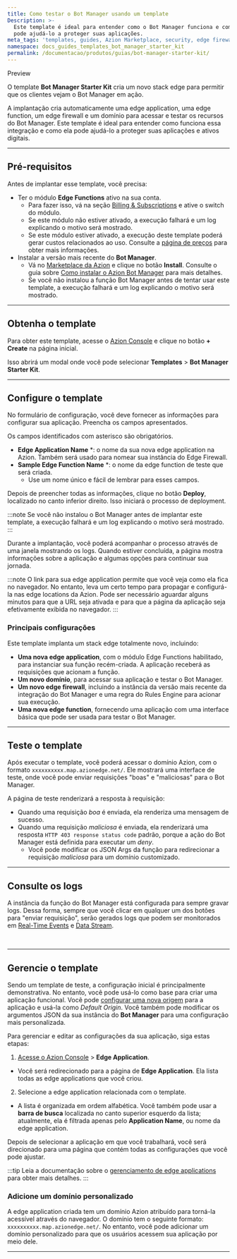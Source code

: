 ```yaml
---
title: Como testar o Bot Manager usando um template
Description: >-
  Este template é ideal para entender como o Bot Manager funciona e como ele
  pode ajudá-lo a proteger suas aplicações.
meta_tags: 'templates, guides, Azion Marketplace, security, edge firewall'
namespace: docs_guides_templates_bot_manager_starter_kit
permalink: /documentacao/produtos/guias/bot-manager-starter-kit/
---
```



<Tag severity="info" client:only="vue">
Preview
</Tag>

O template **Bot Manager Starter Kit** cria um novo stack edge para permitir que os clientes vejam o Bot Manager em ação.

A implantação cria automaticamente uma edge application, uma edge function, um edge firewall e um domínio para acessar e testar os recursos do Bot Manager. Este template é ideal para entender como funciona essa integração e como ela pode ajudá-lo a proteger suas aplicações e ativos digitais.

---

## Pré-requisitos

Antes de implantar esse template, você precisa:

- Ter o módulo **Edge Functions** ativo na sua conta.
    - Para fazer isso, vá na seção [Billing & Subscriptions](https://manager.azion.com/billing-subscriptions/subscriptions?active_tab=subscriptions) e ative o switch do módulo.
    - Se este módulo não estiver ativado, a execução falhará e um log explicando o motivo será mostrado.
    - Se este módulo estiver ativado, a execução deste template poderá gerar custos relacionados ao uso. Consulte a [página de preços](/pt-br/documentacao/produtos/precos/) para obter mais informações.
- Instalar a versão mais recente do **Bot Manager**.
    - Vá no [Marketplace da Azion](https://console.azion.com/marketplace) e clique no botão **Install**. Consulte o guia sobre [Como instalar o Azion Bot Manager](/pt-br/documentacao/produtos/guias/bot-manager/) para mais detalhes.
    - Se você não instalou a função Bot Manager antes de tentar usar este template, a execução falhará e um log explicando o motivo será mostrado.

---

## Obtenha o template

Para obter este template, acesse o [Azion Console](https://console.azion.com) e clique no botão **+ Create** na página inicial.

Isso abrirá um modal onde você pode selecionar **Templates** > **Bot Manager Starter Kit**.

---

## Configure o template

No formulário de configuração, você deve fornecer as informações para configurar sua aplicação. Preencha os campos apresentados.

Os campos identificados com asterisco são obrigatórios.

- **Edge Application Name** *: o nome da sua nova edge application na Azion. Também será usado para nomear sua instância do Edge Firewall.
- **Sample Edge Function Name** *: o nome da edge function de teste que será criada.
    - Use um nome único e fácil de lembrar para esses campos.

Depois de preencher todas as informações, clique no botão **Deploy**, localizado no canto inferior direito. Isso iniciará o processo de deployment.

:::note
Se você não instalou o Bot Manager antes de implantar este template, a execução falhará e um log explicando o motivo será mostrado.
:::

Durante a implantação, você poderá acompanhar o processo através de uma janela mostrando os logs. Quando estiver concluída, a página mostra informações sobre a aplicação e algumas opções para continuar sua jornada.

:::note
O link para sua edge application permite que você veja como ela fica no navegador. No entanto, leva um certo tempo para propagar e configurá-la nas edge locations da Azion. Pode ser necessário aguardar alguns minutos para que a URL seja ativada e para que a página da aplicação seja efetivamente exibida no navegador.
:::

### Principais configurações

Este template implanta um stack edge totalmente novo, incluindo:

- **Uma nova edge application**, com o módulo Edge Functions habilitado, para instanciar sua função recém-criada. A aplicação receberá as requisições que acionam a função.
- **Um novo domínio**, para acessar sua aplicação e testar o Bot Manager.
- **Um novo edge firewall**, incluindo a instância da versão mais recente da integração do Bot Manager e uma regra do Rules Engine para acionar sua execução.
- **Uma nova edge function**, fornecendo uma aplicação com uma interface básica que pode ser usada para testar o Bot Manager.

---

## Teste o template

Após executar o template, você poderá acessar o domínio Azion, com o formato `xxxxxxxxxx.map.azionedge.net/`. Ele mostrará uma interface de teste, onde você pode enviar requisições "boas" e "maliciosas" para o Bot Manager.

A página de teste renderizará a resposta à requisição:

- Quando uma requisição *boa* é enviada, ela renderiza uma mensagem de sucesso.
- Quando uma requisição *maliciosa* é enviada, ela renderizará uma resposta `HTTP 403 response status code` padrão, porque a ação do Bot Manager está definida para executar um *deny*.
    - Você pode modificar os JSON Args da função para redirecionar a requisição *maliciosa* para um domínio customizado.

---

## Consulte os logs

A instância da função do Bot Manager está configurada para sempre gravar logs. Dessa forma, sempre que você clicar em qualquer um dos botões para "enviar requisição", serão gerados logs que podem ser monitorados em [Real-Time Events](/pt-br/documentacao/produtos/guias/secure/gerenciar-bots/#usar-real-time-events-para-observar-e-calibrar-regras) e [Data Stream](/pt-br/documentacao/produtos/observe/data-stream/).

<LinkButton link="/pt-br/documentacao/produtos/observe/real-time-events/" label="saiba mais sobre o real-time events" severity="secondary" /> 


<br />
<LinkButton link="/pt-br/documentacao/produtos/observe/data-stream/" label="saiba mais sobre o Data Stream" severity="secondary" /> 



---

## Gerencie o template

Sendo um template de teste, a configuração inicial é principalmente demonstrativa. No entanto, você pode usá-lo como base para criar uma aplicação funcional. Você pode [configurar uma nova origem](/pt-br/documentacao/produtos/build/edge-application/origins/) para a aplicação e usá-la como *Default Origin*. Você também pode modificar os argumentos JSON da sua instância do **Bot Manager** para uma configuração mais personalizada.

Para gerenciar e editar as configurações da sua aplicação, siga estas etapas:

1. [Acesse o Azion Console](https://console.azion.com) > **Edge Application**.
- Você será redirecionado para a página de **Edge Application**. Ela lista todas as edge applications que você criou.
2. Selecione a edge application relacionada com o template.
- A lista é organizada em ordem alfabética. Você também pode usar a **barra de busca** localizada no canto superior esquerdo da lista; atualmente, ela é filtrada apenas pelo **Application Name**, ou nome da edge application.

Depois de selecionar a aplicação em que você trabalhará, você será direcionado para uma página que contém todas as configurações que você pode ajustar.

:::tip
Leia a documentação sobre o [gerenciamento de edge applications](/pt-br/documentacao/produtos/build/edge-application/primeiros-passos/) para obter mais detalhes.
:::

### Adicione um domínio personalizado

A edge application criada tem um domínio Azion atribuído para torná-la acessível através do navegador. O domínio tem o seguinte formato: `xxxxxxxxxx.map.azionedge.net/`. No entanto, você pode adicionar um domínio personalizado para que os usuários acessem sua aplicação por meio dele.


<LinkButton link="/pt-br/documentacao/produtos/guias/configurar-dominio/" label="consulte o guia para configurar domínios" severity="secondary" /> 

---

